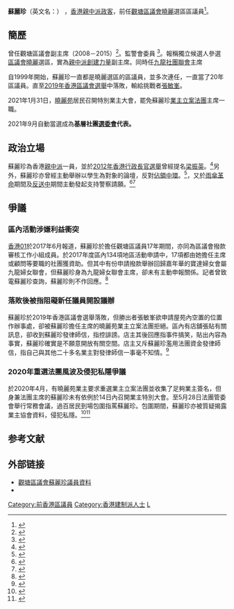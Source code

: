 {{trivia|time=2014-01-28T14:12:20+00:00}}
{{BLPsources|date=2012年5月}}
{{不是|趙蘇麗珍}}
'''蘇麗珍'''{{MH}}{{JP}}（英文名：{{lang|en|Ann So}}） ，[[香港|香港]][[親共派_(香港)|親中派]][[政客|政客]]，前任[[觀塘區議會|觀塘區議會]][[曉麗|曉麗]]選區區議員<ref>{{Cite web |url=http://www.districtcouncils.gov.hk/kt/tc/2012_2015/member_details.html |title=觀塘區議會成員資料 |access-date=2014-01-28 |archive-date=2014-02-03 |archive-url=https://web.archive.org/web/20140203183224/http://www.districtcouncils.gov.hk/kt/tc/2012_2015/member_details.html |dead-url=no }}</ref>。

==簡歷==
曾任觀塘區議會副主席（2008－2015）<ref>{{Cite web |url=http://www.districtcouncils.gov.hk/kt/tc/2012_2015/member_info.html |title=觀塘區議會成員資料 |access-date=2014-01-28 |archive-date=2014-02-03 |archive-url=https://web.archive.org/web/20140203182731/http://www.districtcouncils.gov.hk/kt/tc/2012_2015/member_info.html |dead-url=no }}</ref>。監警會委員 <ref>{{Cite web|title=獨立監察警方處理投訴委員會 - 各小組委員會|url=https://www.ipcc.gov.hk/tc/about_us/committees.html|accessdate=2019-11-20|work=www.ipcc.gov.hk|archive-date=2018-07-15|archive-url=https://web.archive.org/web/20180715121012/http://www.ipcc.gov.hk/tc/about_us/committees.html|dead-url=no}}</ref>。報稱獨立候選人參選[[香港區議會|區議會]][[曉麗|曉麗]]選區，實為[[親共派_(香港)|親中派]][[創建力量|創建力量]]副主席。同時任[[九龍社團聯會|九龍社團聯會]]主席

自1999年開始，蘇麗珍一直都是曉麗選區的區議員，並多次連任，一直當了20年區議員。直至[[2019年香港區議會選舉|2019年香港區議會選舉]]中落敗，輸給挑戰者[[張敏峯|張敏峯]]。

2021年1月31日，[[曉麗苑|曉麗苑]]居民召開特別業主大會，罷免蘇麗珍[[業主立案法團|業主立案法團]]主席一職。

2021年9月自動當選成為'''基層社團[[選舉委員會|選委會]]代表。'''

==政治立場==
蘇麗珍為香港[[親共派_(香港)|親中派]]一員，並於[[2012年香港行政長官選舉|2012年香港行政長官選舉]]曾經提名[[梁振英|梁振英]]。<ref name="AppleDaily-20120224">{{cite web |title=囊括勞工界　多專業者提名 292票梁振英參選特首 |url=https://hk.news.appledaily.com/local/daily/article/20120224/16098959 |accessdate=2020-05-30}}</ref>另外，蘇麗珍亦曾經主動舉辦以學生為對象的論壇，反對[[佔領中環|佔領中環]]。<ref name="AppleDaily-20130614">{{cite web |title=拉攏五區家教會做「打手」　 中聯辦發功　搞反佔中論壇 |url=https://hk.news.appledaily.com/local/daily/article/20130614/18296743 |accessdate=2020-05-30}}</ref>，又於[[雨傘革命|雨傘革命]]期間及[[反送中|反送中]]期間主動發起支持警察請願。<ref name="HKCD-20141018">{{cite web |title=團體撐警 緊守崗位維護法治 |url=https://www.hkcd.com/content/2014-10/18/content_879826.html |accessdate=2020-05-30}}</ref><ref name="HKCD-20190615">{{cite web |title=逾93萬簽名撐修例 支持制暴 維護社會秩序 |url=https://www.hkcd.com/newsTopic_content.php?id=1143186 |accessdate=2020-05-30}}</ref>

==爭議==
===區內活動涉嫌利益衝突===
[[香港01|香港01]]於2017年6月報道，蘇麗珍於擔任觀塘區議員17年期間，亦同為區議會撥款審核工作小組成員。於2017年度區內134項地區活動申請中，17項都由她擔任主席或顧問等要職的社團獲資助。但其中有份申請撥款舉辦回歸嘉年華的寶達婦女會屬九龍婦女聯會，但蘇麗珍身為九龍婦女聯會主席，卻未有主動申報關係。記者曾致電蘇麗珍查詢，蘇麗珍則不作回應。<ref name="HK01-20170621">{{cite web |author1=梁逸風 |author2=林炳坤 |author3=簡浩德 |title=【回歸20載・歌舞昇平】油塘半年5辦回歸嘉年華　搞手：有咩錯？ |url=https://www.hk01.com/%E7%A4%BE%E6%9C%83%E6%96%B0%E8%81%9E/97286/%E5%9B%9E%E6%AD%B820%E8%BC%89-%E6%AD%8C%E8%88%9E%E6%98%87%E5%B9%B3-%E6%B2%B9%E5%A1%98%E5%8D%8A%E5%B9%B45%E8%BE%A6%E5%9B%9E%E6%AD%B8%E5%98%89%E5%B9%B4%E8%8F%AF-%E6%90%9E%E6%89%8B-%E6%9C%89%E5%92%A9%E9%8C%AF |accessdate=2020-05-30 |archive-date=2018-10-11 |archive-url=https://web.archive.org/web/20181011191218/https://www.hk01.com/%E7%A4%BE%E6%9C%83%E6%96%B0%E8%81%9E/97286/%E5%9B%9E%E6%AD%B820%E8%BC%89-%E6%AD%8C%E8%88%9E%E6%98%87%E5%B9%B3-%E6%B2%B9%E5%A1%98%E5%8D%8A%E5%B9%B45%E8%BE%A6%E5%9B%9E%E6%AD%B8%E5%98%89%E5%B9%B4%E8%8F%AF-%E6%90%9E%E6%89%8B-%E6%9C%89%E5%92%A9%E9%8C%AF |dead-url=no }}</ref>
===落敗後被指阻礙新任議員開設議辦===
蘇麗珍於2019年香港區議會選舉落敗，但勝出者張敏峯欲申請屋苑內空置的位置作辦事處，卻被蘇麗珍擔任主席的曉麗苑業主立案法團拒絕。區內有店舖張貼有關訊息，卻收到蘇麗珍發律師信，指控誹謗。店主其後回應指事件搞笑，貼出內容為事實，蘇麗珍確實是不願意開放有關空間。店主又斥蘇麗珍濫用法團資金發律師信，指自己與其他二十多名業主對發律師信一事毫不知情。<ref name="Inmedia-20200115">{{cite web |title=觀塘黃店連儂牆 斥建制落選區議員阻新任議員設議辦 遭發律師信指誹謗 |url=https://www.inmediahk.net/node/1069994 |accessdate=2020-05-30}}</ref>
===2020年重選法團風波及侵犯私隱爭議===
於2020年4月，有曉麗苑業主要求重選業主立案法團並收集了足夠業主簽名，但身兼法團主席的蘇麗珍未有依例於14日內召開業主特別大會。至5月28日法團管委會舉行常務會議，過百居民到場包圍指罵蘇麗珍。包圍期間，蘇麗珍亦被質疑揭露業主協會資料，侵犯私隱。<ref name="HKInmedia-20200529">{{cite web |title=曉麗苑居民要求重選法團 建制前區議員兼主席拒回應 遭過百人包圍 |url=https://www.inmediahk.net/node/1073923 |accessdate=2020-05-30 |archive-date=2020-06-13 |archive-url=https://web.archive.org/web/20200613063722/https://www.inmediahk.net/node/1073923 |dead-url=no }}</ref><ref name="TheStandNews-20200529">{{cite web |title=曉麗苑逾百居民包圍建制法團主席　促開大會重組法團　警到場戒備 |url=https://www.thestandnews.com/society/%E6%9B%89%E9%BA%97%E8%8B%91%E9%80%BE%E7%99%BE%E5%B1%85%E6%B0%91%E5%8C%85%E5%9C%8D%E5%BB%BA%E5%88%B6%E6%B3%95%E5%9C%98%E4%B8%BB%E5%B8%AD-%E4%BF%83%E9%96%8B%E5%A4%A7%E6%9C%83%E9%87%8D%E7%B5%84%E6%B3%95%E5%9C%98-%E8%AD%A6%E5%88%B0%E5%A0%B4%E6%88%92%E5%82%99/ |accessdate=2020-05-30 |archive-date=2021-01-22 |archive-url=https://web.archive.org/web/20210122100259/https://www.thestandnews.com/society/%E6%9B%89%E9%BA%97%E8%8B%91%E9%80%BE%E7%99%BE%E5%B1%85%E6%B0%91%E5%8C%85%E5%9C%8D%E5%BB%BA%E5%88%B6%E6%B3%95%E5%9C%98%E4%B8%BB%E5%B8%AD-%E4%BF%83%E9%96%8B%E5%A4%A7%E6%9C%83%E9%87%8D%E7%B5%84%E6%B3%95%E5%9C%98-%E8%AD%A6%E5%88%B0%E5%A0%B4%E6%88%92%E5%82%99/ |dead-url=no }}</ref>

==参考文献==
{{reflist|1}}

==外部链接==
*[http://www.districtcouncils.gov.hk/kt/tc_chi/members/info/dc_member_list_detail.php?member_id=1369 觀塘區議會蘇麗珍議員資料]{{Wayback|url=http://www.districtcouncils.gov.hk/kt/tc_chi/members/info/dc_member_list_detail.php?member_id=1369 |date=20191217084753 }}
*{{Official website|http://www.annso.org|name=蘇麗珍議員辦事處}}

[[Category:前香港區議員|Category:前香港區議員]]
[[Category:香港建制派人士|Category:香港建制派人士]]
[[Category:蘇姓|L]]